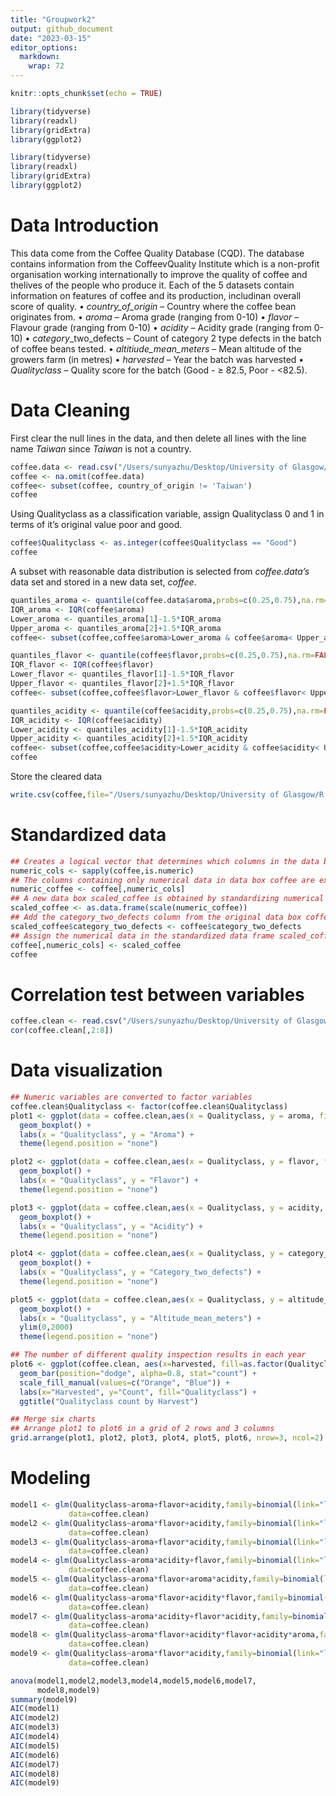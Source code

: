 ```yaml
---
title: "Groupwork2"
output: github_document
date: "2023-03-15"
editor_options: 
  markdown: 
    wrap: 72
---
```


```r
knitr::opts_chunk$set(echo = TRUE)
```

```r
library(tidyverse)
library(readxl)
library(gridExtra)
library(ggplot2)
```

```r
library(tidyverse)
library(readxl)
library(gridExtra)
library(ggplot2)
```

# Data Introduction

This data come from the Coffee Quality Database (CQD). The database
contains information from the CoffeevQuality Institute which is a
non-profit organisation working internationally to improve the quality
of coffee and thelives of the people who produce it. Each of the 5
datasets contain information on features of coffee and its production,
includinan overall score of quality. • *country_of_origin* -- Country
where the coffee bean originates from. • *aroma* -- Aroma grade (ranging
from 0-10) • *flavor* -- Flavour grade (ranging from 0-10) • *acidity*
-- Acidity grade (ranging from 0-10) • *category*\_two_defects -- Count
of category 2 type defects in the batch of coffee beans tested. •
*altitiude_mean_meters* -- Mean altitude of the growers farm (in metres)
• *harvested* -- Year the batch was harvested • *Qualityclass* --
Quality score for the batch (Good - ≥ 82.5, Poor - \<82.5).

# Data Cleaning

First clear the null lines in the data, and then delete all lines with
the line name *Taiwan* since *Taiwan* is not a country.

```r
coffee.data <- read.csv("/Users/sunyazhu/Desktop/University of Glasgow/R program/AllDatasetsR/coffee.csv")
coffee <- na.omit(coffee.data)
coffee<- subset(coffee, country_of_origin != 'Taiwan')
coffee
```

Using Qualityclass as a classification variable, assign Qualityclass 0
and 1 in terms of it's original value poor and good.

```r
coffee$Qualityclass <- as.integer(coffee$Qualityclass == "Good")
coffee

```

A subset with reasonable data distribution is selected from
*coffee.data's* data set and stored in a new data set, *coffee*.

```r
quantiles_aroma <- quantile(coffee.data$aroma,probs=c(0.25,0.75),na.rm=FALSE)
IQR_aroma <- IQR(coffee$aroma)
Lower_aroma <- quantiles_aroma[1]-1.5*IQR_aroma
Upper_aroma <- quantiles_aroma[2]+1.5*IQR_aroma
coffee<- subset(coffee,coffee$aroma>Lower_aroma & coffee$aroma< Upper_aroma)

quantiles_flavor <- quantile(coffee$flavor,probs=c(0.25,0.75),na.rm=FALSE)
IQR_flavor <- IQR(coffee$flavor)
Lower_flavor <- quantiles_flavor[1]-1.5*IQR_flavor
Upper_flavor <- quantiles_flavor[2]+1.5*IQR_flavor
coffee<- subset(coffee,coffee$flavor>Lower_flavor & coffee$flavor< Upper_flavor)

quantiles_acidity <- quantile(coffee$acidity,probs=c(0.25,0.75),na.rm=FALSE)
IQR_acidity <- IQR(coffee$acidity)
Lower_acidity <- quantiles_acidity[1]-1.5*IQR_acidity
Upper_acidity <- quantiles_acidity[2]+1.5*IQR_acidity
coffee<- subset(coffee,coffee$acidity>Lower_acidity & coffee$acidity< Upper_acidity)
coffee

```

Store the cleared data

```r
write.csv(coffee,file="/Users/sunyazhu/Desktop/University of Glasgow/R program/AllDatasetsR/coffee_clean.csv",row.names=FALSE)

```

# Standardized data

```r
## Creates a logical vector that determines which columns in the data box coffee contain numeric data. It uses the function sapply to determine whether the data type of each column is numeric.
numeric_cols <- sapply(coffee,is.numeric)
## The columns containing only numerical data in data box coffee are extracted and assigned to new data box numeric_coffee
numeric_coffee <- coffee[,numeric_cols]
## A new data box scaled_coffee is obtained by standardizing numerical data in numeric_coffee. The standardization process is to transform the data range of different variables into the same scale for easy comparison.
scaled_coffee <- as.data.frame(scale(numeric_coffee))
## Add the category_two_defects column from the original data box coffee to scaled_coffee.
scaled_coffee$category_two_defects <- coffee$category_two_defects
## Assign the numerical data in the standardized data frame scaled_coffee back to the corresponding column in the original data frame coffee, and overwrite the original data.
coffee[,numeric_cols] <- scaled_coffee
coffee
```

# Correlation test between variables

```r
coffee.clean <- read.csv("/Users/sunyazhu/Desktop/University of Glasgow/R program/AllDatasetsR/coffee_clean.csv")
cor(coffee.clean[,2:8])
```

# Data visualization

```r
## Numeric variables are converted to factor variables
coffee.clean$Qualityclass <- factor(coffee.clean$Qualityclass)
plot1 <- ggplot(data = coffee.clean,aes(x = Qualityclass, y = aroma, fill = Qualityclass)) +
  geom_boxplot() +
  labs(x = "Qualityclass", y = "Aroma") + 
  theme(legend.position = "none")

plot2 <- ggplot(data = coffee.clean,aes(x = Qualityclass, y = flavor, fill = Qualityclass)) +
  geom_boxplot() +
  labs(x = "Qualityclass", y = "Flavor") + 
  theme(legend.position = "none")

plot3 <- ggplot(data = coffee.clean,aes(x = Qualityclass, y = acidity, fill = Qualityclass)) +
  geom_boxplot() +
  labs(x = "Qualityclass", y = "Acidity") + 
  theme(legend.position = "none")

plot4 <- ggplot(data = coffee.clean,aes(x = Qualityclass, y = category_two_defects, fill = Qualityclass)) +
  geom_boxplot() +
  labs(x = "Qualityclass", y = "Category_two_defects") + 
  theme(legend.position = "none")

plot5 <- ggplot(data = coffee.clean,aes(x = Qualityclass, y = altitude_mean_meters, fill = Qualityclass)) +
  geom_boxplot() +
  labs(x = "Qualityclass", y = "Altitude_mean_meters") + 
  ylim(0,2000)
  theme(legend.position = "none")

## The number of different quality inspection results in each year
plot6 <- ggplot(coffee.clean, aes(x=harvested, fill=as.factor(Qualityclass))) +
  geom_bar(position="dodge", alpha=0.8, stat="count") +
  scale_fill_manual(values=c("Orange", "Blue")) +
  labs(x="Harvested", y="Count", fill="Qualityclass") +
  ggtitle("Qualityclass count by Harvest")

## Merge six charts
## Arrange plot1 to plot6 in a grid of 2 rows and 3 columns
grid.arrange(plot1, plot2, plot3, plot4, plot5, plot6, nrow=3, ncol=2)


```

# Modeling

```r
model1 <- glm(Qualityclass~aroma+flavor+acidity,family=binomial(link="logit"),
             data=coffee.clean)
model2 <- glm(Qualityclass~aroma*flavor+acidity,family=binomial(link="logit"),
             data=coffee.clean)
model3 <- glm(Qualityclass~aroma+flavor*acidity,family=binomial(link="logit"),
             data=coffee.clean)
model4 <- glm(Qualityclass~aroma*acidity+flavor,family=binomial(link="logit"),
             data=coffee.clean)
model5 <- glm(Qualityclass~aroma*flavor+aroma*acidity,family=binomial(link="logit"),
             data=coffee.clean)
model6 <- glm(Qualityclass~aroma*flavor+acidity*flavor,family=binomial(link="logit"),
             data=coffee.clean)
model7 <- glm(Qualityclass~aroma*acidity+flavor*acidity,family=binomial(link="logit"),
             data=coffee.clean)
model8 <- glm(Qualityclass~aroma*flavor+acidity*flavor+acidity*aroma,family=binomial(link="logit"),
             data=coffee.clean)
model9 <- glm(Qualityclass~aroma*flavor*acidity,family=binomial(link="logit"),
             data=coffee.clean)

anova(model1,model2,model3,model4,model5,model6,model7,
      model8,model9)
summary(model9)
AIC(model1)
AIC(model2)
AIC(model3)
AIC(model4)
AIC(model5)
AIC(model6)
AIC(model7)
AIC(model8)
AIC(model9)


```
